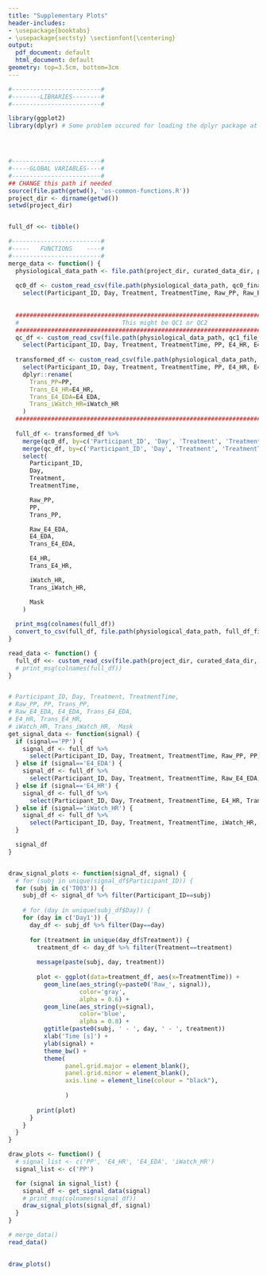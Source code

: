 ```yaml
---
title: "Supplementary Plots"
header-includes:
- \usepackage{booktabs}
- \usepackage{sectsty} \sectionfont{\centering}
output:
  pdf_document: default
  html_document: default
geometry: top=3.5cm, bottom=3cm
---
```





```r
#-------------------------#
#--------LIBRARIES--------#
#-------------------------#

library(ggplot2)
library(dplyr) # Some problem occured for loading the dplyr package at the beginning




#-------------------------#
#-----GLOBAL VARIABLES----#
#-------------------------#
## CHANGE this path if needed
source(file.path(getwd(), 'us-common-functions.R'))
project_dir <- dirname(getwd())
setwd(project_dir)


full_df <<- tibble()

``` 

\newpage
```r
#-------------------------#
#-----   FUNCTIONS    ----#
#-------------------------#
merge_data <- function() {
  physiological_data_path <- file.path(project_dir, curated_data_dir, physiological_data_dir)
  
  qc0_df <- custom_read_csv(file.path(physiological_data_path, qc0_final_file_name)) %>% 
    select(Participant_ID, Day, Treatment, TreatmentTime, Raw_PP, Raw_E4_EDA)
    
  
  ############################################################################################
  #                             This might be QC1 or QC2
  ############################################################################################
  qc_df <- custom_read_csv(file.path(physiological_data_path, qc1_file_name)) %>% 
    select(Participant_ID, Day, Treatment, TreatmentTime, PP, E4_HR, E4_EDA, iWatch_HR, Mask)
    
  transformed_df <- custom_read_csv(file.path(physiological_data_path, qc1_transformed_file_name)) %>% 
    select(Participant_ID, Day, Treatment, TreatmentTime, PP, E4_HR, E4_EDA, iWatch_HR) %>% 
    dplyr::rename(
      Trans_PP=PP,
      Trans_E4_HR=E4_HR,
      Trans_E4_EDA=E4_EDA,
      Trans_iWatch_HR=iWatch_HR
    )
  ############################################################################################
    
  full_df <- transformed_df %>%   
    merge(qc0_df, by=c('Participant_ID', 'Day', 'Treatment', 'TreatmentTime'), all=T) %>% 
    merge(qc_df, by=c('Participant_ID', 'Day', 'Treatment', 'TreatmentTime'), all=T) %>%
    select(
      Participant_ID,
      Day,
      Treatment,
      TreatmentTime,

      Raw_PP,
      PP,
      Trans_PP,

      Raw_E4_EDA,
      E4_EDA,
      Trans_E4_EDA,

      E4_HR,
      Trans_E4_HR,

      iWatch_HR,
      Trans_iWatch_HR,

      Mask
    )
  
  print_msg(colnames(full_df))
  convert_to_csv(full_df, file.path(physiological_data_path, full_df_file_name))
}

read_data <- function() {
  full_df <<- custom_read_csv(file.path(project_dir, curated_data_dir, physiological_data_dir, full_df_file_name))
  # print_msg(colnames(full_df))
}


# Participant_ID, Day, Treatment, TreatmentTime,  
# Raw_PP, PP, Trans_PP,  
# Raw_E4_EDA, E4_EDA, Trans_E4_EDA,  
# E4_HR, Trans_E4_HR,  
# iWatch_HR, Trans_iWatch_HR,  Mask
get_signal_data <- function(signal) {
  if (signal=='PP') {
    signal_df <- full_df %>% 
      select(Participant_ID, Day, Treatment, TreatmentTime, Raw_PP, PP, Trans_PP)
  } else if (signal=='E4_EDA') {
    signal_df <- full_df %>% 
      select(Participant_ID, Day, Treatment, TreatmentTime, Raw_E4_EDA, E4_EDA, Trans_E4_EDA)
  } else if (signal=='E4_HR') {
    signal_df <- full_df %>% 
      select(Participant_ID, Day, Treatment, TreatmentTime, E4_HR, Trans_E4_HR)
  } else if (signal=='iWatch_HR') {
    signal_df <- full_df %>% 
      select(Participant_ID, Day, Treatment, TreatmentTime, iWatch_HR, Trans_iWatch_HR)
  }

  signal_df
}


draw_signal_plots <- function(signal_df, signal) {
  # for (subj in unique(signal_df$Participant_ID)) {
  for (subj in c('T003')) {
    subj_df <- signal_df %>% filter(Participant_ID==subj)
    
    # for (day in unique(subj_df$Day)) {
    for (day in c('Day1')) {
      day_df <- subj_df %>% filter(Day==day) 
      
      for (treatment in unique(day_df$Treatment)) {
        treatment_df <- day_df %>% filter(Treatment==treatment) 
        
        message(paste(subj, day, treatment))
        
        plot <- ggplot(data=treatment_df, aes(x=TreatmentTime)) +
          geom_line(aes_string(y=paste0('Raw_', signal)),
                    color='gray',
                    alpha = 0.6) +
          geom_line(aes_string(y=signal),
                    color='blue',
                    alpha = 0.8) +
          ggtitle(paste0(subj, ' - ', day, ' - ', treatment))
          xlab('Time [s]') +
          ylab(signal) +
          theme_bw() +
          theme(
                panel.grid.major = element_blank(),
                panel.grid.minor = element_blank(),
                axis.line = element_line(colour = "black"),
                
                )
        
        print(plot)
      }
    }
  }
}

draw_plots <- function() {
  # signal_list <- c('PP', 'E4_HR', 'E4_EDA', 'iWatch_HR')
  signal_list <- c('PP')

  for (signal in signal_list) {
    signal_df <- get_signal_data(signal)
    # print_msg(colnames(signal_df))
    draw_signal_plots(signal_df, signal)
  }
}
```




\newpage
```r
# merge_data()
read_data()
```



\newpage
<!-- Plots -->
------------------------------
```r
draw_plots()
```

